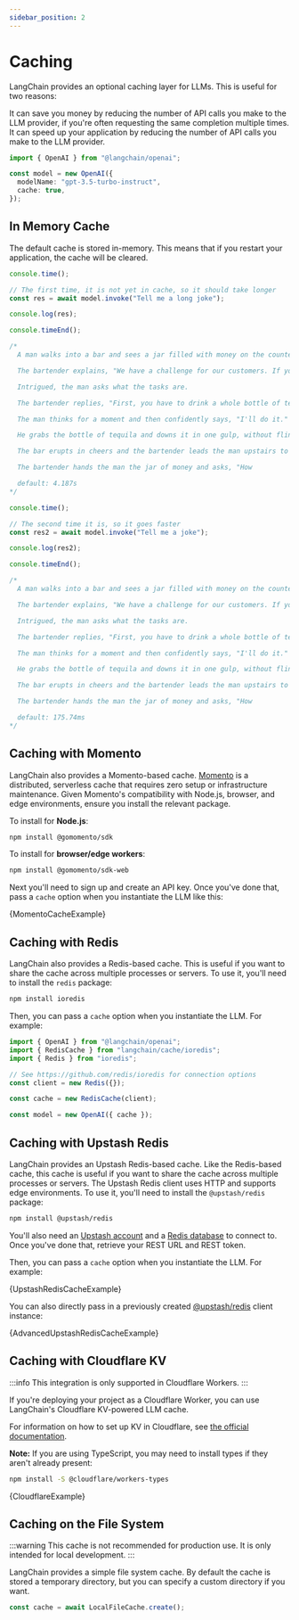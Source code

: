 ```yaml
---
sidebar_position: 2
---
```


# Caching

LangChain provides an optional caching layer for LLMs. This is useful for two reasons:

It can save you money by reducing the number of API calls you make to the LLM provider, if you're often requesting the same completion multiple times.
It can speed up your application by reducing the number of API calls you make to the LLM provider.


```typescript
import { OpenAI } from "@langchain/openai";

const model = new OpenAI({
  modelName: "gpt-3.5-turbo-instruct",
  cache: true,
});
```

## In Memory Cache

The default cache is stored in-memory. This means that if you restart your application, the cache will be cleared.

```typescript
console.time();

// The first time, it is not yet in cache, so it should take longer
const res = await model.invoke("Tell me a long joke");

console.log(res);

console.timeEnd();

/*
  A man walks into a bar and sees a jar filled with money on the counter. Curious, he asks the bartender about it.

  The bartender explains, "We have a challenge for our customers. If you can complete three tasks, you win all the money in the jar."

  Intrigued, the man asks what the tasks are.

  The bartender replies, "First, you have to drink a whole bottle of tequila without making a face. Second, there's a pitbull out back with a sore tooth. You have to pull it out. And third, there's an old lady upstairs who has never had an orgasm. You have to give her one."

  The man thinks for a moment and then confidently says, "I'll do it."

  He grabs the bottle of tequila and downs it in one gulp, without flinching. He then heads to the back and after a few minutes of struggling, emerges with the pitbull's tooth in hand.

  The bar erupts in cheers and the bartender leads the man upstairs to the old lady's room. After a few minutes, the man walks out with a big smile on his face and the old lady is giggling with delight.

  The bartender hands the man the jar of money and asks, "How

  default: 4.187s
*/
```

```typescript
console.time();

// The second time it is, so it goes faster
const res2 = await model.invoke("Tell me a joke");

console.log(res2);

console.timeEnd();

/*
  A man walks into a bar and sees a jar filled with money on the counter. Curious, he asks the bartender about it.

  The bartender explains, "We have a challenge for our customers. If you can complete three tasks, you win all the money in the jar."

  Intrigued, the man asks what the tasks are.

  The bartender replies, "First, you have to drink a whole bottle of tequila without making a face. Second, there's a pitbull out back with a sore tooth. You have to pull it out. And third, there's an old lady upstairs who has never had an orgasm. You have to give her one."

  The man thinks for a moment and then confidently says, "I'll do it."

  He grabs the bottle of tequila and downs it in one gulp, without flinching. He then heads to the back and after a few minutes of struggling, emerges with the pitbull's tooth in hand.

  The bar erupts in cheers and the bartender leads the man upstairs to the old lady's room. After a few minutes, the man walks out with a big smile on his face and the old lady is giggling with delight.

  The bartender hands the man the jar of money and asks, "How

  default: 175.74ms
*/
```

## Caching with Momento

LangChain also provides a Momento-based cache. [Momento](https://gomomento.com) is a distributed, serverless cache that requires zero setup or infrastructure maintenance. Given Momento's compatibility with Node.js, browser, and edge environments, ensure you install the relevant package.

To install for **Node.js**:

```bash npm2yarn
npm install @gomomento/sdk
```

To install for **browser/edge workers**:

```bash npm2yarn
npm install @gomomento/sdk-web
```

Next you'll need to sign up and create an API key. Once you've done that, pass a `cache` option when you instantiate the LLM like this:


<CodeBlock language="typescript">{MomentoCacheExample}</CodeBlock>

## Caching with Redis

LangChain also provides a Redis-based cache. This is useful if you want to share the cache across multiple processes or servers. To use it, you'll need to install the `redis` package:

```bash npm2yarn
npm install ioredis
```

Then, you can pass a `cache` option when you instantiate the LLM. For example:

```typescript
import { OpenAI } from "@langchain/openai";
import { RedisCache } from "langchain/cache/ioredis";
import { Redis } from "ioredis";

// See https://github.com/redis/ioredis for connection options
const client = new Redis({});

const cache = new RedisCache(client);

const model = new OpenAI({ cache });
```

## Caching with Upstash Redis

LangChain provides an Upstash Redis-based cache. Like the Redis-based cache, this cache is useful if you want to share the cache across multiple processes or servers. The Upstash Redis client uses HTTP and supports edge environments. To use it, you'll need to install the `@upstash/redis` package:

```bash npm2yarn
npm install @upstash/redis
```

You'll also need an [Upstash account](https://docs.upstash.com/redis#create-account) and a [Redis database](https://docs.upstash.com/redis#create-a-database) to connect to. Once you've done that, retrieve your REST URL and REST token.

Then, you can pass a `cache` option when you instantiate the LLM. For example:


<CodeBlock language="typescript">{UpstashRedisCacheExample}</CodeBlock>

You can also directly pass in a previously created [@upstash/redis](https://docs.upstash.com/redis/sdks/javascriptsdk/overview) client instance:


<CodeBlock language="typescript">{AdvancedUpstashRedisCacheExample}</CodeBlock>

## Caching with Cloudflare KV

:::info
This integration is only supported in Cloudflare Workers.
:::

If you're deploying your project as a Cloudflare Worker, you can use LangChain's Cloudflare KV-powered LLM cache.

For information on how to set up KV in Cloudflare, see [the official documentation](https://developers.cloudflare.com/kv/).

**Note:** If you are using TypeScript, you may need to install types if they aren't already present:

```bash npm2yarn
npm install -S @cloudflare/workers-types
```


<CodeBlock language="typescript">{CloudflareExample}</CodeBlock>

## Caching on the File System

:::warning
This cache is not recommended for production use. It is only intended for local development.
:::

LangChain provides a simple file system cache.
By default the cache is stored a temporary directory, but you can specify a custom directory if you want.

```typescript
const cache = await LocalFileCache.create();
```
